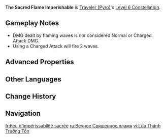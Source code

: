 {{Constellation Infobox
|image         = Constellation The Sacred Flame Imperishable.png
|character     = Traveler (Pyro)
|level         = 6
|description   = '''Base Effect:''' When opposing the [[Lord of Eroded Primal Fire]] incarnated by [[Gosoythoth]], while in the [[Nightsoul's Blessing]] state, the Traveler's [[Movement SPD]] increases by 20%, their [[Stamina]] consumption decreases by 30%, and when they use [[Normal Attack|Normal]] or [[Charged Attack]]s, they will send flaming waves flowing forward, dealing 96% of their [[ATK]] to opponents in the wave's path as Nightsoul-aligned {{Color|Pyro DMG}}.<hr>'''Unlocked With [[Blazing Flint Ore]]:''' While in the Nightsoul's Blessing state, the Traveler's Normal, Charged, and Plunging Attacks will be converted to Nightsoul-aligned {{Color|Pyro DMG}} that cannot be overridden, and the CRIT DMG of these attacks is increased by 40%.
|scale_att1    = ATK
|scale_att2    = 
|utility1      = Movement SPD
|utility2      = Stamina
|utility3      = Conversion
}}
'''The Sacred Flame Imperishable''' is [[Traveler (Pyro)]]'s [[Level 6 Constellation]].

==Gameplay Notes==
* DMG dealt by flaming waves is ''not'' considered Normal or Charged Attack DMG.
* Using a Charged Attack will fire 2 waves.

==Advanced Properties==
{{Advanced Properties
|title   = Flame Wave
|gu      = 1U
|icdtag  = Flame Wave
|icdtype = 2.5s/3 Hits
|poise   = 15
|impulse = 2
}}
<!--
==Preview==
{{Preview
|file = The Sacred Flame Imperishable Preview
}}
-->
==Other Languages==
{{Other Languages
|en       = The Sacred Flame Imperishable
|zhs      = 永燃的圣火
|zhs_rm   = Yǒngrán de Shènghuǒ
|zht      = 永燃的聖火
|zht_rm   =  Yǒngrán de Shènghuǒ
|zh_tl    = 
|ja       = 永燃の聖火
|ja_rm    = Einen no Seika{{Assumed}}
|ja_tl    = 
|ko       = 영원의 성화
|ko_rm    = 
|ko_tl    = 
|es       = Sacrofuego imperecedero
|es_tl    = Imperishable Sacred Flame
|fr       = Feu d'impérissabilité sacrée
|fr_tl    = Fire of Sacred Imperishability
|ru       = Вечное Священное пламя
|ru_tl    = 
|th       = The Sacred Flame Imperishable
|vi       = Lửa Thánh Trường Tồn
|vi_tl    = 
|de       = Unvergängliches heiliges Feuer
|de_tl    = Imperishable Sacred Fire
|id       = The Sacred Flame Imperishable
|pt       = Chama Sagrada Eterna
|pt_tl    = 
|tr       = Yok Edilemez Kutsal Alev
|tr_tl    = 
|it       = Fiamma sacra eterna
|it_tl    = 
}}

==Change History==
{{Change History|5.3}}

==Navigation==
{{Talent Navbox|Traveler (Pyro)}}

[[fr:Feu d'impérissabilité sacrée]]
[[ru:Вечное Священное пламя]]
[[vi:Lửa Thánh Trường Tồn]]